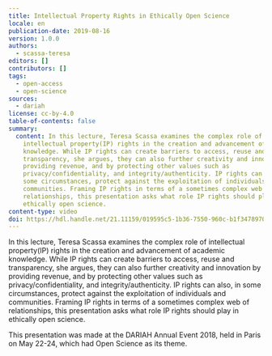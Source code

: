 ```yaml
---
title: Intellectual Property Rights in Ethically Open Science
locale: en
publication-date: 2019-08-16
version: 1.0.0
authors:
  - scassa-teresa
editors: []
contributors: []
tags:
  - open-access
  - open-science
sources:
  - dariah
license: cc-by-4.0
table-of-contents: false
summary:
  content: In this lecture, Teresa Scassa examines the complex role of
    intellectual property(IP) rights in the creation and advancement of academic
    knowledge. While IP rights can create barriers to access, reuse and
    transparency, she argues, they can also further creativity and innovation by
    providing revenue, and by protecting other values such as
    privacy/confidentiality, and integrity/authenticity. IP rights can also, in
    some circumstances, protect against the exploitation of individuals and
    communities. Framing IP rights in terms of a sometimes complex web of
    relationships, this presentation asks what role IP rights should play in
    ethically open science.
content-type: video
doi: https://hdl.handle.net/21.11159/019595c5-1b36-7550-960c-b1f3478970f1
---
```

In this lecture, Teresa Scassa examines the complex role of intellectual property(IP) rights in the creation and advancement of academic knowledge. While IP rights can create barriers to access, reuse and transparency, she argues, they can also further creativity and innovation by providing revenue, and by protecting other values such as privacy/confidentiality, and integrity/authenticity. IP rights can also, in some circumstances, protect against the exploitation of individuals and communities. Framing IP rights in terms of a sometimes complex web of relationships, this presentation asks what role IP rights should play in ethically open science.

This presentation was made at the DARIAH Annual Event 2018, held in Paris on May 22-24, which had Open Science as its theme.

<VideoCard provider="youtube" id="Udly8zTIhL0" title="Intellectual Property Rights in Ethically Open Science" image="/assets/content/assets/en/resources/hosted/intellectual-property-rights-in-ethically-open-science/teresa-scassa.png" />
